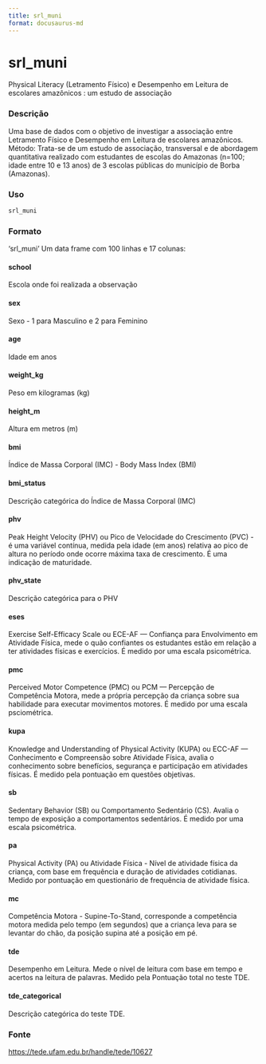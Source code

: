 ```yaml
---
title: srl_muni
format: docusaurus-md
---
```





# srl_muni

Physical Literacy (Letramento Físico) e Desempenho em Leitura de
escolares amazônicos : um estudo de associação

### Descrição

Uma base de dados com o objetivo de investigar a associação entre
Letramento Físico e Desempenho em Leitura de escolares amazônicos.
Método: Trata-se de um estudo de associação, transversal e de abordagem
quantitativa realizado com estudantes de escolas do Amazonas (n=100;
idade entre 10 e 13 anos) de 3 escolas públicas do município de Borba
(Amazonas).

### Uso

```r
srl_muni
```

### Formato

‘srl_muni’ Um data frame com 100 linhas e 17 colunas:

#### school

Escola onde foi realizada a observação

#### sex

Sexo - 1 para Masculino e 2 para Feminino

#### age

Idade em anos

#### weight_kg

Peso em kilogramas (kg)

#### height_m

Altura em metros (m)

#### bmi

Índice de Massa Corporal (IMC) - Body Mass Index (BMI)

#### bmi_status

Descrição categórica do Índice de Massa Corporal (IMC)

#### phv

Peak Height Velocity (PHV) ou Pico de Velocidade do Crescimento (PVC) -
é uma variável contínua, medida pela idade (em anos) relativa ao pico de
altura no período onde ocorre máxima taxa de crescimento. É uma
indicação de maturidade.

#### phv_state

Descrição categórica para o PHV

#### eses

Exercise Self-Efficacy Scale ou ECE-AF — Confiança para Envolvimento em
Atividade Física, mede o quão confiantes os estudantes estão em relação
a ter atividades físicas e exercícios. É medido por uma escala
psicométrica.

#### pmc

Perceived Motor Competence (PMC) ou PCM — Percepção de Competência
Motora, mede a própria percepção da criança sobre sua habilidade para
executar movimentos motores. É medido por uma escala psciométrica.

#### kupa

Knowledge and Understanding of Physical Activity (KUPA) ou ECC-AF —
Conhecimento e Compreensão sobre Atividade Física, avalia o conhecimento
sobre benefícios, segurança e participação em atividades físicas. É
medido pela pontuação em questões objetivas.

#### sb

Sedentary Behavior (SB) ou Comportamento Sedentário (CS). Avalia o tempo
de exposição a comportamentos sedentários. É medido por uma escala
psicométrica.

#### pa

Physical Activity (PA) ou Atividade Física - Nível de atividade física
da criança, com base em frequência e duração de atividades cotidianas.
Medido por pontuação em questionário de frequência de atividade física.

#### mc

Competência Motora - Supine-To-Stand, corresponde a competência motora
medida pelo tempo (em segundos) que a criança leva para se levantar do
chão, da posição supina até a posição em pé.

#### tde

Desempenho em Leitura. Mede o nível de leitura com base em tempo e
acertos na leitura de palavras. Medido pela Pontuação total no teste
TDE.

#### tde_categorical

Descrição categórica do teste TDE.

### Fonte

https://tede.ufam.edu.br/handle/tede/10627
